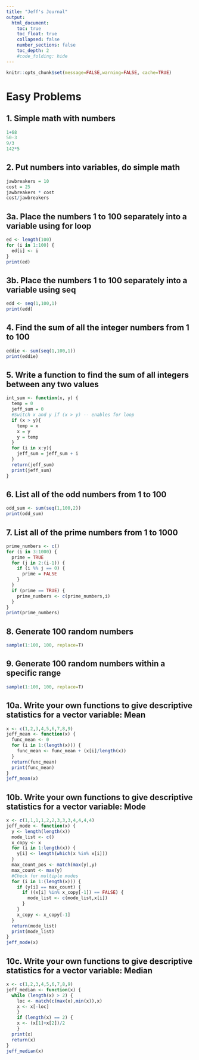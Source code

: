 ```yaml
---
title: "Jeff's Journal"
output:
  html_document:
    toc: true
    toc_float: true
    collapsed: false
    number_sections: false
    toc_depth: 2
    #code_folding: hide
---
```


```r
knitr::opts_chunk$set(message=FALSE,warning=FALSE, cache=TRUE)
```

# Easy Problems

## 1. Simple math with numbers
```r
1+68
50-3
9/3
142*5
```

## 2. Put numbers into variables, do simple math
```r
jawbreakers = 10
cost = 25
jawbreakers * cost
cost/jawbreakers
```

## 3a. Place the numbers 1 to 100 separately into a variable using for loop
```r
ed <- length(100)
for (i in 1:100) {
  ed[i] <- i
}
print(ed)
```

## 3b. Place the numbers 1 to 100 separately into a variable using seq
```r
edd <- seq(1,100,1)
print(edd)
```

## 4. Find the sum of all the integer numbers from 1 to 100
```r
eddie <- sum(seq(1,100,1))
print(eddie)
```

## 5. Write a function to find the sum of all integers between any two values
```r
int_sum <- function(x, y) {
  temp = 0
  jeff_sum = 0
  #Switch x and y if (x > y) -- enables for loop
  if (x > y){
    temp = x
    x = y
    y = temp
  }
  for (i in x:y){
    jeff_sum = jeff_sum + i
  }
  return(jeff_sum)
  print(jeff_sum)
}
```

## 6. List all of the odd numbers from 1 to 100
```r
odd_sum <- sum(seq(1,100,2))
print(odd_sum)
```

## 7. List all of the prime numbers from 1 to 1000
```r
prime_numbers <- c()
for (i in 3:1000) {
  prime = TRUE
  for (j in 2:(i-1)) {
    if (i %% j == 0) {
      prime = FALSE
    }
  }
  if (prime == TRUE) {
    prime_numbers <- c(prime_numbers,i)
  }
}
print(prime_numbers)
```


## 8. Generate 100 random numbers
```r
sample(1:100, 100, replace=T)
```

## 9. Generate 100 random numbers within a specific range
```r
sample(1:100, 100, replace=T)
```

## 10a. Write your own functions to give descriptive statistics for a vector variable: Mean
```r
x <- c(1,2,3,4,5,6,7,8,9)
jeff_mean <- function(x) {
  func_mean <- 0
  for (i in 1:(length(x))) {
    func_mean <- func_mean + (x[i]/length(x))
  }
  return(func_mean)
  print(func_mean)
}
jeff_mean(x)
```

## 10b. Write your own functions to give descriptive statistics for a vector variable: Mode
```r
x <- c(1,1,1,1,2,2,3,3,3,4,4,4,4)
jeff_mode <- function(x) {
  y <- length(length(x))
  mode_list <- c()
  x_copy <- x
  for (i in 1:length(x)) {
    y[i] <- length(which(x %in% x[i]))
  }
  max_count_pos <- match(max(y),y)
  max_count <- max(y)
  #Check for multiple modes
  for (i in 1:(length(x))) {
    if (y[i] == max_count) {
      if ((x[i] %in% x_copy[-1]) == FALSE) {
        mode_list <- c(mode_list,x[i])
      }
    }
    x_copy <- x_copy[-1]
  }
  return(mode_list)
  print(mode_list)
}
jeff_mode(x)
```

## 10c. Write your own functions to give descriptive statistics for a vector variable: Median
```r
x <- c(1,2,3,4,5,6,7,8,9)
jeff_median <- function(x) {
  while (length(x) > 2) {
    loc <- match(c(max(x),min(x)),x)
    x <- x[-loc]
    }
    if (length(x) == 2) {
    x <- (x[1]+x[2])/2
    }
  print(x)
  return(x)
}
jeff_median(x)
```

